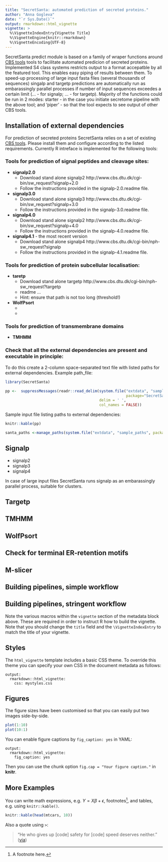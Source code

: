 ```yaml
---
title: "SecretSanta: automated prediction of secreted proteins."
author: "Anna Gogleva"
date: "`r Sys.Date()`"
output: rmarkdown::html_vignette
vignette: >
  %\VignetteIndexEntry{Vignette Title}
  %\VignetteEngine{knitr::rmarkdown}
  %\VignetteEncoding{UTF-8}
---
```


SecretSanta predict module is based on a family of wraper functions around [CBS tools](http://www.cbs.dtu.dk/services/) tools to facilitate automated predicion of secreted proteins. Implemented S4 class systems restricts output to a format accepatble by all the featured tool. This enables easy piping of results between them. To speed-up processing of large input fasta files (several thousands of sequences) singalp and targetp predictions are automatically run as embarassingly parallel processes if number of input sequences exceedes a certain limit (... - for signalp; ... - for targetp).
Majority of the functions could be run in 2 modes: starter - in the case you initiate secretome pipeline with the above tool; and 'piper' - so that the tool expects to see output of other CBS tools.



## Installation of external dependencies

For prediction of secreted proteins SecretSanta relies on a set of existing [CBS tools](http://www.cbs.dtu.dk/services/). Please install them and configure according to the listed requirements. Currently R intreface is implemented for the following tools:

### Tools for prediction of signal peptides and cleavage sites:
- **signalp2.0** 
    + Download stand alone signalp2 http://www.cbs.dtu.dk/cgi-bin/sw_request?signalp+2.0
    + Follow the instructions provided in the signalp-2.0.readme file.

- **signalp3.0** 
    + Download stand alone signalp3 http://www.cbs.dtu.dk/cgi-bin/sw_request?signalp+3.0
    + Follow the instructions provided in the signalp-3.0.readme file.
 
- **signalp4.0** 
    + Download stand alone signalp2 http://www.cbs.dtu.dk/cgi-bin/sw_request?signalp+4.0
    + Follow the instructions provided in the signalp-4.0.readme file.

- **signalp4.1** - the most recent version
    + Download stand alone signalp4 http://www.cbs.dtu.dk/cgi-bin/nph-sw_request?signalp
    + Follow the instructions provided in the signalp-4.1.readme file.

### Tools for prediction of protein subcellular localisation:    
    
- **taretp**
    + Download stand alone targetp http://www.cbs.dtu.dk/cgi-bin/nph-sw_request?targetp
    + readme ...
    + Hint: ensure that path is not too long (threshold!)
    
- **WolfPsort**
    +
    +

### Tools for prediction of transmembrane domains
- **TMHMM**

### Check that all the external dependencies are present and executable in principle:
To do this create a 2-column space-separated text file with listed paths for external dependencies. 
Example path_file:

```r
library(SecretSanta)
```

```r
pp <-  suppressMessages(readr::read_delim(system.file("extdata", "sample_paths",
                                                      package="SecretSanta"),
                                          delim = ' ',
                                          col_names = FALSE))
```

Sample input file listing paths to external dependencies:
```r
knitr::kable(pp)
```


```r
santa_paths <-manage_paths(system.file("extdata", "sample_paths", package="SecretSanta"))
```


## Signalp

- signalp2
- signalp3
- signalp4

In case of large input files SecretSanta runs signalp as an embarassingly parallel process, suitable for clusters.

## Targetp

## TMHMM

## WolfPsort

## Check for terminal ER-retention motifs

## M-slicer

## Building pipelines, simple workflow

## Building pipelines, stringent workflow





Note the various macros within the `vignette` section of the metadata block above. These are required in order to instruct R how to build the vignette. Note that you should change the `title` field and the `\VignetteIndexEntry` to match the title of your vignette.

## Styles

The `html_vignette` template includes a basic CSS theme. To override this theme you can specify your own CSS in the document metadata as follows:

    output: 
      rmarkdown::html_vignette:
        css: mystyles.css

## Figures

The figure sizes have been customised so that you can easily put two images side-by-side. 

```r
plot(1:10)
plot(10:1)
```

You can enable figure captions by `fig_caption: yes` in YAML:

    output:
      rmarkdown::html_vignette:
        fig_caption: yes

Then you can use the chunk option `fig.cap = "Your figure caption."` in **knitr**.

## More Examples

You can write math expressions, e.g. $Y = X\beta + \epsilon$, footnotes^[A footnote here.], and tables, e.g. using `knitr::kable()`.

```r
knitr::kable(head(mtcars, 10))
```

Also a quote using `>`:

> "He who gives up [code] safety for [code] speed deserves neither."
([via](https://twitter.com/hadleywickham/status/504368538874703872))
